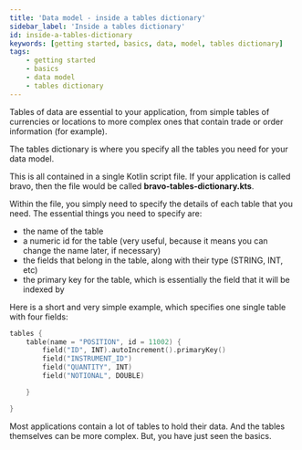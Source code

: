 ```yaml
---
title: 'Data model - inside a tables dictionary'
sidebar_label: 'Inside a tables dictionary'
id: inside-a-tables-dictionary
keywords: [getting started, basics, data, model, tables dictionary]
tags:
    - getting started
    - basics
    - data model
    - tables dictionary
---
```


Tables of data are essential to your application, from simple tables of currencies or locations to more complex ones that contain trade or order information (for example).

The tables dictionary is where you specify all the tables you need for your data model.

This is all contained in a single Kotlin script file. If your application is called bravo, then the file would be called **bravo-tables-dictionary.kts**.

Within the file, you simply need to specify the details of each table that you need.  The essential things you need to specify are:

- the name of the table
- a numeric id for the table (very useful, because it means you can change the name later, if necessary)
- the fields that belong in the table, along with their type (STRING, INT, etc)
- the primary key for the table, which is essentially the field that it will be indexed by

Here is a short and very simple example, which specifies one single table with four fields: 

```kotlin
tables {
    table(name = "POSITION", id = 11002) {
        field("ID", INT).autoIncrement().primaryKey()
        field("INSTRUMENT_ID")
        field("QUANTITY", INT)
        field("NOTIONAL", DOUBLE)

    }

}
```

Most applications contain a lot of tables to hold their data. And the tables themselves can be more complex. But, you have just seen the basics.



